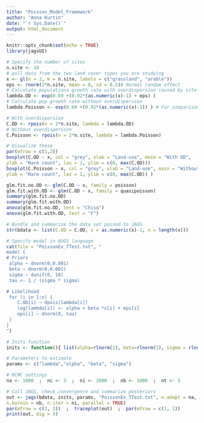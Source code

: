 ```yaml
---
title: "Poisson_Model_Framework"
author: "Anna Kurtin"
date: "`r Sys.Date()`"
output: html_document
---
```


```r
knitr::opts_chunk$set(echo = TRUE)
library(jagsUI)
```

```R
# Specify the number of sites
n.site <- 10
# pull data from the two land cover types you are studying
x <- gl(n = 2, k = n.site, labels = c("grassland", "arable"))
eps <- rnorm(2*n.site, mean = 0, sd = 0.5)# Normal random effect
# Calculate populations growth rate with overdispersion caused by site-specific differences in hare density
lambda.OD <- exp(0.69 +(0.92*(as.numeric(x)-1) + eps) )
# Calculate pop growth rate without overdispersion
lambda.Poisson <- exp(0.69 +(0.92*(as.numeric(x)-1)) ) # For comparison

# With overdispersion
C.OD <- rpois(n = 2*n.site, lambda = lambda.OD)
# Without overdispersion
C.Poisson <- rpois(n = 2*n.site, lambda = lambda.Poisson)

# Visualize these
par(mfrow = c(1,2))
boxplot(C.OD ~ x, col = "grey", xlab = "Land-use", main = "With OD", 
ylab = "Hare count", las = 1, ylim = c(0, max(C.OD)))
boxplot(C.Poisson ~ x, col = "grey", xlab = "Land-use", main = "Without OD", 
ylab = "Hare count", las = 1, ylim = c(0, max(C.OD)) )

```


```R

glm.fit.no.OD <- glm(C.OD ~ x, family = poisson)
glm.fit.with.OD <- glm(C.OD ~ x, family = quasipoisson)
summary(glm.fit.no.OD)
summary(glm.fit.with.OD)
anova(glm.fit.no.OD, test = "Chisq")
anova(glm.fit.with.OD, test = "F")

```

```R
# Bundle and summarize the data set passed to JAGS
str(bdata <- list(C.OD = C.OD, x = as.numeric(x)-1, n = length(x)))

# Specify model in BUGS language
cat(file = "PoissonEx_TTest.txt", "
model {
# Priors
 alpha ~ dnorm(0,0.001)
 beta ~ dnorm(0,0.001)
 sigma ~ dunif(0, 10)	
 tau <- 1 / (sigma * sigma)

# Likelihood
 for (i in 1:n) {
    C.OD[i] ~ dpois(lambda[i]) 
    log(lambda[i]) <- alpha + beta *x[i] + eps[i]
    eps[i] ~ dnorm(0, tau)
 }
}
")

# Inits function
inits <- function(){ list(alpha=rlnorm(1), beta=rlnorm(1), sigma = rlnorm(1))}

# Parameters to estimate
params <- c("lambda","alpha", "beta", "sigma")

# MCMC settings
na <- 1000  ;  nc <- 3  ;  ni <- 3000  ;  nb <- 1000  ;  nt <- 5

# Call JAGS, check convergence and summarize posteriors
out <- jags(bdata, inits, params, "PoissonEx_TTest.txt", n.adapt = na, n.thin = nt, n.chains = nc, 
n.burnin = nb, n.iter = ni, parallel = TRUE)
par(mfrow = c(3, 3))  ;  traceplot(out)  ;  par(mfrow = c(1, 1))
print(out, dig = 3)


```